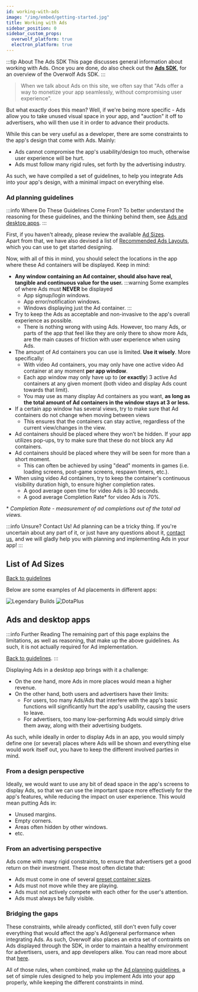 ```yaml
---
id: working-with-ads
image: "/img/embed/getting-started.jpg"
title: Working with Ads
sidebar_position: 0
sidebar_custom_props:
  overwolf_platform: true
  electron_platform: true
---
```


:::tip About The Ads SDK
This page discusses general information about working with Ads.
Once you are done, do also check out the [**Ads SDK**][ads-sdk], for an overview of the Overwolf Ads SDK.
:::

> When we talk about Ads on this site, we often say that "Ads offer a way to monetize your app seamlessly, without compromising user experience".

But what exactly does this mean? Well, if we're being more specific - Ads allow you to take unused visual space in your app, and "auction" it off to advertisers,
who will then use it in order to advance their products.

While this can be very useful as a developer, there are some constraints to the app's design that come with Ads. Mainly:
- Ads cannot compromise the app's usability/design too much, otherwise user experience will be hurt.
- Ads must follow many rigid rules, set forth by the advertising industry.

As such, we have compiled a set of guidelines, to help you integrate Ads into your app's design, with a minimal impact on everything else.

### Ad planning guidelines

:::info Where Do These Guidelines Come From?
To better understand the reasoning for these guidelines, and the thinking behind them, see [Ads and desktop apps](#ads-and-desktop-apps).
:::

First, if you haven't already, please review the available [Ad Sizes][ad-sizes].  
Apart from that, we have also devised a list of [Recommended Ads Layouts](recommended-ads-layouts), which you can use to get started designing.

Now, with all of this in mind, you should select the locations in the app where these Ad containers will be displayed. Keep in mind:
- **Any window containing an Ad container, should also have real, tangible and continuous value for the user.**
  :::warning Some examples of where Ads must **NEVER** be displayed
    - App signup/login windows.
    - App error/notification windows.
    - Windows displaying just the Ad container.
  :::
- Try to keep the Ads as acceptable and non-invasive to the app's overall experience as possible.
  - There is nothing wrong with using Ads. However, too many Ads, or parts of the app that feel like
  they are only there to show more Ads, are the main causes of friction with user experience when using Ads.
- The amount of Ad containers you can use is limited. **Use it wisely**. More specifically:
  - With video Ad containers, you may only have one active video Ad container at any moment **per app window**.
  - Each app window may only have up to (**or exactly**) 3 active Ad containers at any given moment (both video and display Ads count towards that limit).
  - You may use as many display Ad containers as you want, **as long as the total amount of Ad containers in the window stays at 3 or less.**
- If a certain app window has several views, try to make sure that Ad containers do not change when moving between views
  - This ensures that the containers can stay active, regardless of the current view/changes in the view.
- Ad containers should be placed where they won't be hidden. If your app utilizes pop-ups, try to make sure that these do not block any Ad containers.
- Ad containers should be placed where they will be seen for more than a short moment.
  - This can often be achieved by using "dead" moments in games (i.e. loading screens, post-game screens, respawn timers, etc.).
- When using video Ad containers, try to keep the container's continuous visibility duration high, to ensure higher completion rates.
  - A good average open time for video Ads is 30 seconds.
  - A good average Completion Rate* for video Ads is 70%.

\* *Completion Rate - measurement of ad completions out of the total ad views.*

:::info Unsure? Contact Us!
Ad planning can be a tricky thing. If you're uncertain about any part of it, or just have any questions about it,
[contact us][contact-us], and we will gladly help you with planning and implementing Ads in your app!
:::

## List of Ad Sizes

[Back to guidelines][ad-guidelines]


<AdSizes/>

Below are some examples of Ad placements in different apps:

<ImageSlider>
  <img src={require('/assets/lb-400x300.png').default} alt="Legendary Builds"/>
  <img src={require('/assets/dota-2-400x300.png').default} alt="DotaPlus"/>
</ImageSlider>

## Ads and desktop apps

:::info Further Reading
The remaining part of this page explains the limitations, as well as reasoning, that make up the above guidelines. As such, it is not actually required
for Ad implementation.

[Back to guidelines][ad-guidelines].
:::

Displaying Ads in a desktop app brings with it a challenge:
- On the one hand, more Ads in more places would mean a higher revenue.
- On the other hand, both users and advertisers have their limits:
  - For users, too many Ads/Ads that interfere with the app's basic functions will significantly hurt the app's usability, causing the users to leave.
  - For advertisers, too many low-performing Ads would simply drive them away, along with their advertising budgets.

As such, while ideally in order to display Ads in an app, you would simply define one (or several) places where Ads will be shown and everything else
would work itself out, you have to keep the different involved parties in mind.

### From a design perspective

Ideally, we would want to use any bit of dead space in the app's screens to display Ads,
so that we can use the important space more effectively for the app's features,
while reducing the impact on user experience.
This would mean putting Ads in:
- Unused margins.
- Empty corners.
- Areas often hidden by other windows.
- etc.

### From an advertising perspective

Ads come with many rigid constraints, to ensure that advertisers get a good return on their investment.
These most often dictate that:
- Ads must come in one of several [preset container sizes][ad-sizes].
- Ads must not move while they are playing.
- Ads must not actively compete with each other for the user's attention.
- Ads must always be fully visible.

### Bridging the gaps

These constraints, while already conflicted, still don't even fully cover everything that would affect the app's Ad/general performance when integrating Ads.
As such, Overwolf also places an extra set of contraints on Ads displayed through the SDK, in order to maintain a healthy environment for advertisers,
users, and app developers alike. You can read more about that [here](policy).

All of those rules, when combined, make up the [Ad planning guidelines][ad-guidelines], a set of simple rules designed to help you implement
Ads into your app properly, while keeping the different constraints in mind.

[ad-sizes]: #list-of-ad-sizes
[ad-guidelines]: #ad-planning-guidelines
[ads-sdk]: ads-sdk
[contact-us]: /support/contact-us